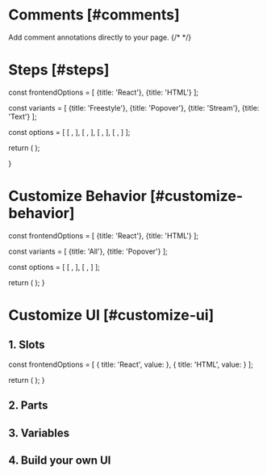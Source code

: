 
# Comments [#comments]

<Subheading>Add comment annotations directly to your page.</Subheading>
{/* <CursorDemo /> */}

# Steps [#steps]


  const frontendOptions = [
    {title: 'React'},
    {title: 'HTML'}
  ];

  const variants = [
    {title: 'Freestyle'},
    {title: 'Popover'},
    {title: 'Stream'},
    {title: 'Text'}
  ];

  const options = [
    [
      <ReactFreestyleOverview sectionId="steps" />,
      <HTMLFreestyleOverview sectionId="steps" />
    ],
    [
      <ReactPopoverOverview sectionId="steps" />,
      <HTMLPopoverOverview sectionId="steps" />
    ],
    [
      <ReactStreamOverview sectionId="steps" />,
      <HTMLStreamOverview sectionId="steps" />
    ],
    [
      <ReactTextOverview sectionId="steps" />,
      <HTMLTextOverview sectionId="steps" />
    ]
  ];

  return (
    <StepTabsVariants
      frontendOptions={frontendOptions}
      variants={variants}
      options={options}
    />
  );

}

<CommentOverviewSteps />

# Customize Behavior [#customize-behavior]

  const frontendOptions = [
    {title: 'React'},
    {title: 'HTML'}
  ];

  const variants = [
    {title: 'All'},
    {title: 'Popover'}
  ];

  const options = [
    [
      <ReactAllCustom sectionId="steps" />,
      <HTMLAllCustom sectionId="steps" />
    ],
    [
      <ReactPopoverCustom sectionId="steps" />,
      <HTMLPopoverCustom sectionId="steps" />
    ]
  ];

  return (
    <StepTabsVariants
      frontendOptions={frontendOptions}
      variants={variants}
      options={options}
    />
  );
}

<CommentCustomizeSteps />

# Customize UI [#customize-ui]

## 1. Slots

  const frontendOptions = [
    {
      title: 'React',
      value: <ReactPin sectionId="customize-ui" />
    },
    {
      title: 'HTML',
      value: <HTMLPin sectionId="customize-ui" />
    }
  ];

  return (
    <StepTabs
      frontendOptions={frontendOptions}
    />
  );
}

<CommentSlotSteps />

## 2. Parts

## 3. Variables

## 4. Build your own UI
